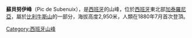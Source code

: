 {{multiple issues|
{{expand|time=2014-07-20T13:12:46+00:00}}
{{refimprove|time=2014-07-20T13:12:46+00:00}}
{{unreferenced|time=2014-07-20T13:12:46+00:00}}
}}
'''蘇貝努伊峰'''（Pic de Subenuix），是[[西班牙|西班牙]]的山峰，位於[[西班牙|西班牙]]東北部[[加泰羅尼亞|加泰羅尼亞]]，屬於[[比利牛斯山|比利牛斯山]]的一部分，海拔高度2,950米，人類在1880年7月首次登頂。

{{coord|42|33|18|N|0|58|46|E|region:ES-CT_type:mountain_source:kolossus-cawiki|display=title}}

{{Spain-geo-stub}}
[[Category:西班牙山峰|Category:西班牙山峰]]